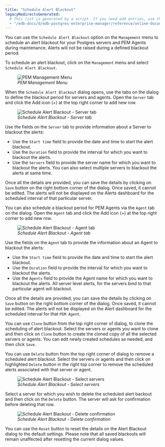 ```yaml
---
title: "Schedule Alert Blackout"
legacyRedirectsGenerated:
  # This list is generated by a script. If you need add entries, use the `legacyRedirects` key.
  - "/edb-docs/d/edb-postgres-enterprise-manager/reference/online-documentation/8.0/pem_alert_blackout.html"
---
```


<div id="pem_alert_blackout" class="registered_link"></div>

You can use the `Schedule Alert Blackout` option on the `Management` menu to schedule an alert blackout for your Postgres servers and PEM Agents during maintenance. Alerts will not be raised during a defined blackout period.

To schedule an alert blackout, click on the `Management` menu and select `Schedule Alert Blackout`.

<figure><img src="../images/pem_management_menu.png" class="align-center" alt="PEM Management Menu" /><figcaption aria-hidden="true"><em>PEM Management Menu</em></figcaption></figure>

When the `Schedule Alert Blackout` dialog opens, use the tabs on the dialog to define the blackout period for servers and agents. Open the `Server` tab and click the Add icon (+) at the top right corner to add new row.

<figure><img src="../images/pem_alert_blackout_server_tab.png" class="align-center" alt="Schedule Alert Blackout - Server tab" /><figcaption aria-hidden="true"><em>Schedule Alert Blackout - Server tab</em></figcaption></figure>

Use the fields on the `Server` tab to provide information about a Server to blackout the alerts:

-   Use the `Start time` field to provide the date and time to start the alert blackout.
-   Use the `Duration` field to provide the interval for which you want to blackout the alerts.
-   Use the `Servers` field to provide the server name for which you want to blackout the alerts. You can also select multiple servers to blackout the alerts at same time.

Once all the details are provided, you can save the details by clicking on `Save` button on the right bottom corner of the dialog. Once saved, it cannot be edited. The alerts will not be displayed on the Alerts dashboard for the scheduled interval of that particular server.

You can also schedule a blackout period for PEM Agents via the `Agent` tab on the dialog. Open the `Agent` tab and click the Add icon (+) at the top right corner to add new row.

<figure><img src="../images/pem_alert_blackout_agent_tab.png" class="align-center" alt="Schedule Alert Blackout - Agent tab" /><figcaption aria-hidden="true"><em>Schedule Alert Blackout - Agent tab</em></figcaption></figure>

Use the fields on the `Agent` tab to provide the information about an Agent to blackout the alerts:

-   Use the `Start time` field to provide the date and time to start the alert blackout.
-   Use the `Duration` field to provide the interval for which you want to blackout the alerts.
-   Use the `Agents` field to provide the Agent name for which you want to blackout the alerts. All server level alerts, for the servers bind to that particular agent will blackout.

Once all the details are provided, you can save the details by clicking on `Save` button on the right bottom corner of the dialog. Once saved, it cannot be edited. The alerts will not be displayed on the Alert dashboard for the scheduled interval for that `PEM Agent`.

You can use `Clone` button from the top right corner of dialog, to clone the scheduling of alert blackout. Select the servers or agents you want to clone and then click on `Clone` button to create the cloned copy of all the selected servers or agents. You can edit newly created schedules as needed, and then click `Save`.

You can use `Delete` button from the top right corner of dialog to remove a scheduled alert blackout. Select the servers or agents and then click on highlighted `Delete` button in the right top corner to remove the scheduled alerts associated with that server or agent.

<figure><img src="../images/pem_alert_blackout_select_servers.png" class="align-center" alt="Schedule Alert Blackout - Select servers" /><figcaption aria-hidden="true"><em>Schedule Alert Blackout - Select servers</em></figcaption></figure>

Select a server for which you wish to delete the scheduled alert backout and then click on the `Delete` button. The server will ask for confirmation before deleting that row.

<figure><img src="../images/pem_alert_blackout_delete_confirm.png" class="align-center" alt="Schedule Alert Blackout - Delete confirmation" /><figcaption aria-hidden="true"><em>Schedule Alert Blackout - Delete confirmation</em></figcaption></figure>

You can use the `Reset` button to reset the details on the Alert Blackout dialog to the default settings. Please note that all saved blackouts will remain unaffected after resetting the current dialog values.
